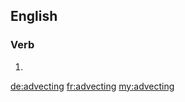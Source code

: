 ==English==

===Verb===
{{head|en|present participle}}

# {{present participle of|advect|lang=en|nocat=1}}

[[de:advecting]]
[[fr:advecting]]
[[my:advecting]]